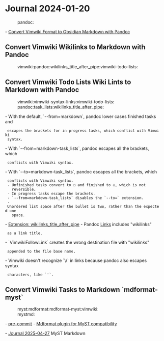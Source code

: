 = Journal 2024-01-20 =
:pandoc:

- [[2023-11-05#Convert Vimwiki Format to Obsidian Markdown with Pandoc|Convert Vimwiki Format to Obsidian Markdown with Pandoc]]

== Convert Vimwiki Wikilinks to Markdown with Pandoc ==
:vimwiki:pandoc:wikilinks_title_after_pipe:vimwiki-todo-lists:

{{{vim
Pandoc markdown --from=markdown-task_lists+wikilinks_title_after_pipe
  \ --standalone
}}}

== Convert Vimwiki Todo Lists Wiki Lints to Markdown with Pandoc ==
:vimwiki:vimwiki-syntax-links:vimwiki-todo-lists:
:pandoc:task_lists:wikilinks_title_after_pipe:

- With the default, `--from=markdown`, pandoc lower cases finished tasks and
  escapes the brackets for in progress tasks, which conflict with Vimwiki
  syntax.
- With `--from=markdown-task_lists`, pandoc escapes all the brackets, which
  conflicts with Vimwiki syntax.
- With `--to=markdown-task_lists`, pandoc escapes all the brackets, which
  conflicts with Vimwiki syntax.
  - Unfinished tasks convert to ☐ and finished to ☒, which is not
    reversible.
  - In progress tasks escape the brackets.
  - `--from=markdown-task_lists` disables the `--to=` extension.
  - Unordered list space after the bullet is two, rather than the expected one
    space.
- [[https://pandoc.org/MANUAL.html#extension-wikilinks_title_after_pipe|Extension: wikilinks_title_after_pipe]]
- Pandoc [[https://pandoc.org/MANUAL.html#links-1|Links]] includes "wikilinks"
  as a link title.
- `VimwikiFollowLink` creates the wrong destination file with "wikilinks"
  appended to the file base name.
- Vimwiki doesn't recognize `\\` in links because pandoc also escapes syntax
  characters, like `'`.


{{{vim
# Do not change vimwiki-todo-lists and vimwiki-syntax-links.
Pandoc markdown+wikilinks_title_after_pipe
  \ --from=markdown
  \ --standalone

# Escape brackets in vimwiki-todo-lists and vimwiki-syntax-links.
# Without -task_lists pandoc only escapes in-progress todos and links.
Pandoc markdown --from=markdown-task_lists --standalone

# Escape brackets and ' character.
# Convert
Pandoc markdown --from=markdown-task_lists+wikilinks_title_after_pipe
  \ --standalone --wrap=none
%substitute/\v\\\[(\S|\s)\\]/[\1]/
}}}

{{{bash
echo "
- [ ] task 1
- [X] task 2
- [.] task 3
  - [.] task 3.1
  - [.] task 3.2
" |
pandoc \
  --from=markdown-task_lists+wikilinks_title_after_pipe \
  --to=markdown \
  --standalone \
  --wrap=none
-   \[ \] task 1
-   \[X\] task 2
-   \[.\] task 3
    -   \[.\] task 3.1
    -   \[.\] task 3.2
}}}

{{{bash
echo "
- [ ] task 1
- [X] task 2
- [.] task 3
  - [.] task 3.1
  - [.] task 3.2
" |
pandoc \
  --from=markdown+wikilinks_title_after_pipe \
  --to=markdown-task_lists \
  --standalone \
  --wrap=none
-   ☐ task 1
-   ☒ task 2
-   \[.\] task 3
    -   \[.\] task 3.1
    -   \[.\] task 3.2
}}}

== Convert Vimwiki Tasks to Markdown `mdformat-myst` ==
:myst:mdformat:mdformat-myst:vimwiki:
:mystmd:

- [[https://pre-commit.com/|pre-commit]]
- [[https://github.com/executablebooks/mdformat-myst|Mdformat plugin for MyST compatibility]]

{{{yaml
# See https://pre-commit.com for more information
# See https://pre-commit.com/hooks.html for more hooks
repos:
  - repo: https://github.com/pre-commit/pre-commit-hooks
    rev: v3.2.0
    hooks:
      - id: trailing-whitespace
      - id: end-of-file-fixer
      - id: check-yaml
      - id: check-added-large-files
  - repo: https://github.com/executablebooks/mdformat
    rev: 0.7.17 # Use the ref you want to point at
    hooks:
      - id: mdformat
        # Optionally add plugins
        additional_dependencies:
          # - mdformat-gfm
          - mdformat-myst
          # - mdformat-black
}}}

- [[/diary/2025-04-27#mystmd|Journal 2025-04-27]] MyST Markdown
